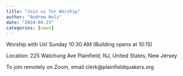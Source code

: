 ```yaml
---
title: "Join us for Worship"
author: "Andrew Holz"
date: "2024-04-23"
categories: [news]
---
```

Worship with Us!
Sunday 10:30 AM (Building opens at 10:15)

Location: 225 Watchung Ave Plainfield, NJ, United States, New Jersey

To join remotely on Zoom, email clerk@plainfieldquakers.org
